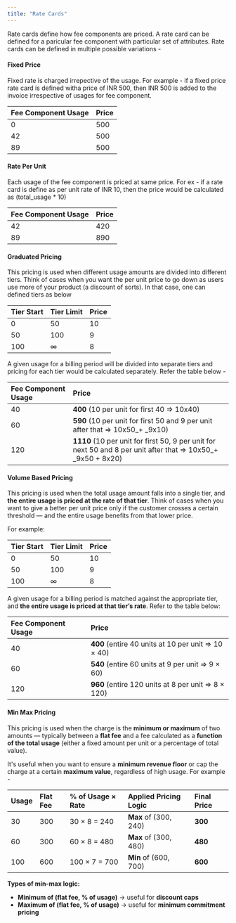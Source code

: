 ```yaml
---
title: "Rate Cards"
---
```


Rate cards define how fee components are priced. A rate card can be defined for a paricular fee component with particular set of attributes. Rate cards can be defined in multiple possible variations -

#### Fixed Price

Fixed rate is charged irrepective of the usage. For example - if a fixed price rate card is defined witha price of INR 500, then INR 500 is added to the invoice irrespective of usages for fee component.

| Fee Component Usage | Price |
| :------------------ | :---- |
| 0                   | 500   |
| 42                  | 500   |
| 89                  | 500   |

#### Rate Per Unit

Each usage of the fee component is priced at same price. For ex - if a rate card is define as per unit rate of INR 10, then the price would be calculated as (total_usage \* 10)

| Fee Component Usage | Price |
| ------------------- | ----- |
| 42                  | 420   |
| 89                  | 890   |

#### Graduated Pricing

This pricing is used when different usage amounts are divided into different tiers. Think of cases when you want the per unit price to go down as users use more of your product (a discount of sorts). In that case, one can defined tiers as below

| Tier Start | Tier Limit | Price |
| ---------- | ---------- | ----- |
| 0          | 50         | 10    |
| 50         | 100        | 9     |
| 100        | ∞          | 8     |

A given usage for a billing period will be divided into separate tiers and pricing for each tier would be calculated separately. Refer the table below -

| Fee Component Usage | Price                                                                                                              |
| :------------------ | :----------------------------------------------------------------------------------------------------------------- |
| 40                  | **400** (10 per unit for first 40 =\> 10x40)                                                                       |
| 60                  | **590** (10 per unit for first 50 and 9 per unit after that =\> 10x50\_\+ \_9x10)                                  |
| 120                 | **1110** (10 per unit for first 50, 9 per unit for next 50 and 8 per unit after that =\> 10x50\_\+ \_9x50 \+ 8x20) |

#### Volume Based Pricing

This pricing is used when the total usage amount falls into a single tier, and **the entire usage is priced at the rate of that tier**. Think of cases when you want to give a better per unit price only if the customer crosses a certain threshold — and the entire usage benefits from that lower price.

For example:

| Tier Start | Tier Limit | Price |
| :--------- | :--------- | :---- |
| 0          | 50         | 10    |
| 50         | 100        | 9     |
| 100        | ∞          | 8     |

A given usage for a billing period is matched against the appropriate tier, and **the entire usage is priced at that tier’s rate**. Refer to the table below:

| Fee Component Usage | Price                                              |
| :------------------ | :------------------------------------------------- |
| 40                  | **400** (entire 40 units at 10 per unit ⇒ 10 × 40) |
| 60                  | **540** (entire 60 units at 9 per unit ⇒ 9 × 60)   |
| 120                 | **960** (entire 120 units at 8 per unit ⇒ 8 × 120) |

#### Min Max Pricing

This pricing is used when the charge is the **minimum or maximum** of two amounts — typically between a **flat fee** and a fee calculated as a **function of the total usage** (either a fixed amount per unit or a percentage of total value).

It's useful when you want to ensure a **minimum revenue floor** or cap the charge at a certain **maximum value**, regardless of high usage. For example - 

| Usage | Flat Fee | % of Usage × Rate | Applied Pricing Logic | Final Price |
| :---- | :------- | :---------------- | :-------------------- | :---------- |
| 30    | 300      | 30 × 8 = 240      | **Max** of (300, 240) | **300**     |
| 60    | 300      | 60 × 8 = 480      | **Max** of (300, 480) | **480**     |
| 100   | 600      | 100 × 7 = 700     | **Min** of (600, 700) | **600**     |

**Types of min-max logic:**

- **Minimum of (flat fee, % of usage)** → useful for **discount caps**
- **Maximum of (flat fee, % of usage)** → useful for **minimum commitment pricing**
